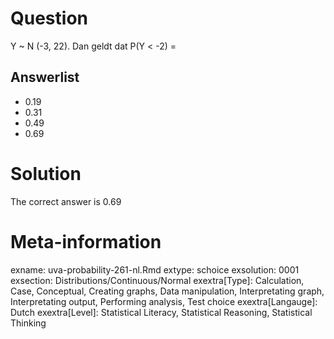Question
========

Y ~ N (-3, 22). Dan geldt dat P(Y < -2) =

Answerlist
----------
* 0.19
* 0.31
* 0.49
* 0.69

Solution
========

The correct answer is  0.69

Meta-information
================
exname: uva-probability-261-nl.Rmd
extype: schoice
exsolution: 0001
exsection: Distributions/Continuous/Normal
exextra[Type]: Calculation, Case, Conceptual, Creating graphs, Data manipulation, Interpretating graph, Interpretating output, Performing analysis, Test choice
exextra[Langauge]: Dutch
exextra[Level]: Statistical Literacy, Statistical Reasoning, Statistical Thinking
